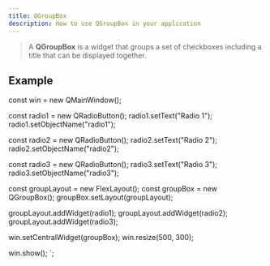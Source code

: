 ```yaml
---
title: QGroupBox
description: How to use QGroupBox in your application
---
```


> A **QGroupBox** is a widget that groups a set of checkboxes including a title that can be displayed together.

## Example


const win = new QMainWindow();

const radio1 = new QRadioButton();
radio1.setText("Radio 1");
radio1.setObjectName("radio1");

const radio2 = new QRadioButton();
radio2.setText("Radio 2");
radio2.setObjectName("radio2");

const radio3 = new QRadioButton();
radio3.setText("Radio 3");
radio3.setObjectName("radio3");

const groupLayout = new FlexLayout();
const groupBox = new QGroupBox();
groupBox.setLayout(groupLayout);

groupLayout.addWidget(radio1);
groupLayout.addWidget(radio2);
groupLayout.addWidget(radio3);

win.setCentralWidget(groupBox);
win.resize(500, 300);

win.show();
`;

<Code code={qGroupBoxExample} title='example_groupbox.ts' lang='ts' />